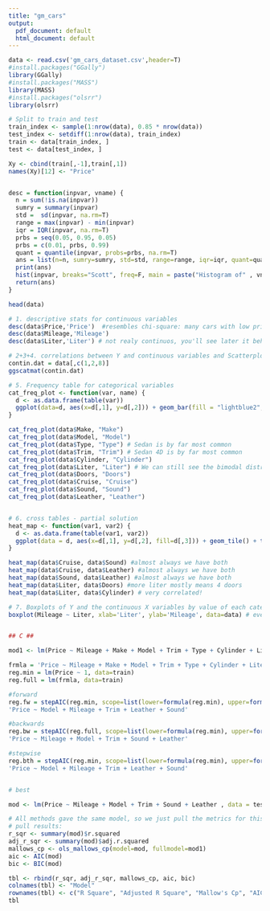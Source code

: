 ---
title: "gm_cars"
output:
  pdf_document: default
  html_document: default
---

```{r}
data <- read.csv('gm_cars_dataset.csv',header=T)
#install.packages("GGally")
library(GGally)
#install.packages("MASS")
library(MASS)
#install.packages("olsrr")
library(olsrr)

# Split to train and test
train_index <- sample(1:nrow(data), 0.85 * nrow(data))
test_index <- setdiff(1:nrow(data), train_index)
train <- data[train_index, ]
test <- data[test_index, ]

Xy <- cbind(train[,-1],train[,1])
names(Xy)[12] <- "Price"


desc = function(inpvar, vname) {
  n = sum(!is.na(inpvar))
  sumry = summary(inpvar)
  std =  sd(inpvar, na.rm=T)
  range = max(inpvar) - min(inpvar)
  iqr = IQR(inpvar, na.rm=T)
  prbs = seq(0.05, 0.95, 0.05)
  prbs = c(0.01, prbs, 0.99)
  quant = quantile(inpvar, probs=prbs, na.rm=T)
  ans = list(n=n, sumry=sumry, std=std, range=range, iqr=iqr, quant=quant)
  print(ans)
  hist(inpvar, breaks="Scott", freq=F, main = paste("Histogram of" , vname), xlab=vname)
  return(ans)
}  

head(data)

# 1. descriptive stats for continuous variables
desc(data$Price,'Price')  #resembles chi-square: many cars with low price, few with high price
desc(data$Mileage,'Mileage')
desc(data$Liter,'Liter') # not realy continuos, you'll see later it behaves better as categorical

# 2+3+4. correlations between Y and continuous variables and Scatterplots
contin.dat = data[,c(1,2,8)]
ggscatmat(contin.dat)

# 5. Frequency table for categorical variables
cat_freq_plot <- function(var, name) {
  d <- as.data.frame(table(var))
  ggplot(data=d, aes(x=d[,1], y=d[,2])) + geom_bar(fill = "lightblue2", colour="black", stat="identity", size=.3) + xlab(name) + theme(axis.text.x = element_text(angle = 90, hjust = 1))
}

cat_freq_plot(data$Make, "Make")
cat_freq_plot(data$Model, "Model")
cat_freq_plot(data$Type, "Type") # Sedan is by far most common
cat_freq_plot(data$Trim, "Trim") # Sedan 4D is by far most common
cat_freq_plot(data$Cylinder, "Cylinder")
cat_freq_plot(data$Liter, "Liter") # We can still see the bimodal distribution around 2.2 and 3.8
cat_freq_plot(data$Doors, "Doors")
cat_freq_plot(data$Cruise, "Cruise")
cat_freq_plot(data$Sound, "Sound")
cat_freq_plot(data$Leather, "Leather")


# 6. cross tables - partial solution
heat_map <- function(var1, var2) {
  d <- as.data.frame(table(var1, var2))
  ggplot(data = d, aes(x=d[,1], y=d[,2], fill=d[,3])) + geom_tile() + theme(axis.text.x = element_text(angle = 90, hjust = 1))
}

heat_map(data$Cruise, data$Sound) #almost always we have both
heat_map(data$Cruise, data$Leather) #almost always we have both
heat_map(data$Sound, data$Leather) #almost always we have both
heat_map(data$Liter, data$Doors) #more liter mostly means 4 doors
heat_map(data$Liter, data$Cylinder) # very correlated!

# 7. Boxplots of Y and the continuous X variables by value of each categorical variable - partial solution
boxplot(Mileage ~ Liter, xlab='Liter', ylab='Mileage', data=data) # evenly distributed (in this case all will be)


## C ##

mod1 <- lm(Price ~ Mileage + Make + Model + Trim + Type + Cylinder + Liter + Doors + Cruise + Sound + Leather , data = train)

frmla = 'Price ~ Mileage + Make + Model + Trim + Type + Cylinder + Liter + Doors + Cruise + Sound + Leather'
reg.min = lm(Price ~ 1, data=train)
reg.full = lm(frmla, data=train)

#forward
reg.fw = stepAIC(reg.min, scope=list(lower=formula(reg.min), upper=formula(reg.full)), direction='forward', k=2)
'Price ~ Model + Mileage + Trim + Leather + Sound'

#backwards
reg.bw = stepAIC(reg.full, scope=list(lower=formula(reg.min), upper=formula(reg.full)), direction='backward', k=2)
'Price ~ Mileage + Model + Trim + Sound + Leather'

#stepwise
reg.bth = stepAIC(reg.min, scope=list(lower=formula(reg.min), upper=formula(reg.full)), direction='both', k=2)
'Price ~ Model + Mileage + Trim + Leather + Sound'


# best

mod <- lm(Price ~ Mileage + Model + Trim + Sound + Leather , data = test)

# All methods gave the same model, so we just pull the metrics for this model
# pull results:
r_sqr <- summary(mod)$r.squared
adj_r_sqr <- summary(mod)$adj.r.squared
mallows_cp <- ols_mallows_cp(model=mod, fullmodel=mod1)
aic <- AIC(mod)
bic <- BIC(mod)

tbl <- rbind(r_sqr, adj_r_sqr, mallows_cp, aic, bic)
colnames(tbl) <- "Model"
rownames(tbl) <- c("R Square", "Adjusted R Square", "Mallow's Cp", "AIC", "BIC")
tbl
```







